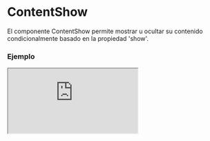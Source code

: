# ContentShow

El componente ContentShow permite mostrar u ocultar su contenido condicionalmente basado en la propiedad 'show'.


### Ejemplo

<Iframe minHeightIframe="30dvh" src="https://fenextjs-component-storybook.vercel.app/iframe.html?args=&id=contentshow-contentshow--index&viewMode=story" />

### Importación

Para importar el componente ContentShow, se puede hacer desde fenextjs

```tsx copy
import { ContentShow } from "fenextjs";
```

### Parámetros

| Parámetro | Tipo | Requerido | Default | Descripcion |
| --------- | ---- | --------- | ------- | ----------- |
| children | ReactNode | no | undefined | El contenido que se mostrará o ocultará dependiendo del valor de 'show'. |
| show | boolean | no | true | Determina si el contenido debe mostrarse. Si es false, el contenido se ocultará. |
| className | string | no | '' | Clase CSS para personalizar el contenedor del componente. |

### Storybook

Para ver el storybook del componente lo puede hacer con este [link](https://fenextjs-component-storybook.vercel.app/?path=/story/contentshow-contentshow--index)

### Usos

- Básico

```tsx copy
<ContentShow show={true}><div>Contenido visible</div></ContentShow>
```

- Contenido oculto

```tsx copy
<ContentShow show={false}><div>Contenido oculto</div></ContentShow>
```

